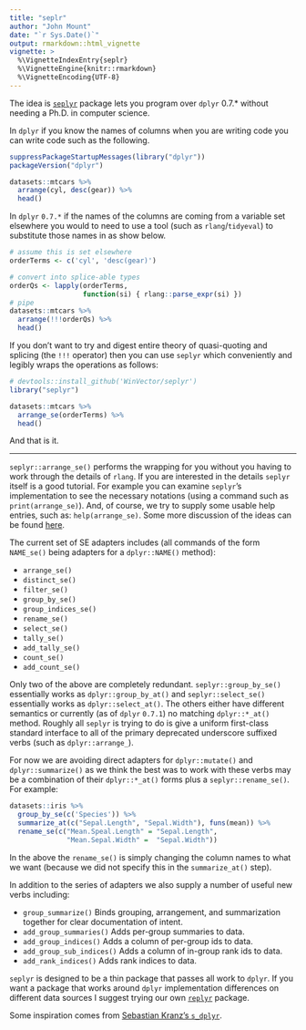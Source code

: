 ```yaml
---
title: "seplr"
author: "John Mount"
date: "`r Sys.Date()`"
output: rmarkdown::html_vignette
vignette: >
  %\VignetteIndexEntry{seplr}
  %\VignetteEngine{knitr::rmarkdown}
  %\VignetteEncoding{UTF-8}
---
```



The idea is [`seplyr`](https://github.com/WinVector/seplyr) package lets you program over `dplyr` 0.7.* without needing a Ph.D. in computer science.

In `dplyr` if you know the names of columns when you are writing code you can write code such as the following.

```r
suppressPackageStartupMessages(library("dplyr"))
packageVersion("dplyr")

datasets::mtcars %>% 
  arrange(cyl, desc(gear)) %>% 
  head()
```

In `dplyr` `0.7.*` if the names of the columns are coming from a variable set elsewhere you would to need to use a tool (such as `rlang`/`tidyeval`) to substitute those names in as show below.

```r
# assume this is set elsewhere
orderTerms <- c('cyl', 'desc(gear)')

# convert into splice-able types
orderQs <- lapply(orderTerms,
                  function(si) { rlang::parse_expr(si) })
# pipe
datasets::mtcars %>% 
  arrange(!!!orderQs) %>% 
  head()
```

If you don't want to try and digest entire theory of quasi-quoting and splicing (the `!!!` operator) then you can use `seplyr` which conveniently and legibly wraps the operations as follows:

```r
# devtools::install_github('WinVector/seplyr')
library("seplyr")

datasets::mtcars %>% 
  arrange_se(orderTerms) %>% 
  head()
```

And that is it.  

******

`seplyr::arrange_se()` performs the wrapping for you without you having to work through the details of `rlang`.  If you are interested in the details `seplyr` itself is a good tutorial.  For example you can examine `seplyr`'s implementation to see the necessary notations (using a command such as `print(arrange_se)`). And, of course, we try to supply some usable help entries, such as: `help(arrange_se)`.  Some more discussion of the ideas can be found [here](http://www.win-vector.com/blog/2017/07/dplyr-0-7-made-simpler/).

The current set of SE adapters includes (all commands of the form `NAME_se()` being adapters for a `dplyr::NAME()` method):

 * `arrange_se()`
 * `distinct_se()`
 * `filter_se()`
 * `group_by_se()`
 * `group_indices_se()`
 * `rename_se()`
 * `select_se()`
 * `tally_se()`
 * `add_tally_se()`
 * `count_se()`
 * `add_count_se()`

Only two of the above are completely redundant. `seplyr::group_by_se()` essentially works as `dplyr::group_by_at()` and `seplyr::select_se()` essentially works as `dplyr::select_at()`. The others either have different semantics or currently (as of `dplyr` `0.7.1`) no matching `dplyr::*_at()` method.  Roughly all `seplyr` is trying to do is give a uniform first-class standard interface to all of the primary deprecated underscore suffixed verbs (such as `dplyr::arrange_`).

For now we are avoiding direct adapters for `dplyr::mutate()` and `dplyr::summarize()` as we think the best was to work with these verbs may be a combination of their `dplyr::*_at()` forms plus a `seplyr::rename_se()`.  For example:

```r
datasets::iris %>%
  group_by_se(c('Species')) %>%
  summarize_at(c("Sepal.Length", "Sepal.Width"), funs(mean)) %>%
  rename_se(c("Mean.Speal.Length" = "Sepal.Length", 
              "Mean.Sepal.Width" =  "Sepal.Width"))
```

In the above the `rename_se()` is simply changing the column names to what we want (because we did not specify this in the `summarize_at()` step).


In addition to the series of adapters we also supply a number of useful new verbs including:

 * `group_summarize()` Binds grouping, arrangement, and summarization together for clear documentation of intent.
 * `add_group_summaries()` Adds per-group summaries to data.
 * `add_group_indices()` Adds a column of per-group ids to data.
 * `add_group_sub_indices()` Adds a column of in-group rank ids to data.
 * `add_rank_indices()` Adds rank indices to data.

`seplyr` is designed to be a thin package that passes all work to `dplyr`.  If you want a package that works around `dplyr` implementation differences on different data sources I suggest trying our own [`replyr`]( https://CRAN.R-project.org/package=replyr) package.

Some inspiration comes from [Sebastian Kranz's `s_dplyr`](https://gist.github.com/skranz/9681509).
